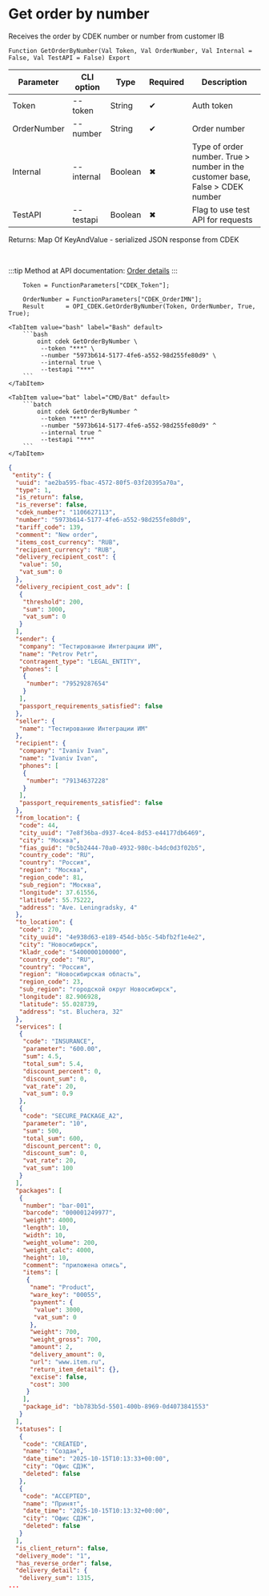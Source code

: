 ﻿---
sidebar_position: 5
description: Get order by number and other functions to work with CDEK in the Open Integration Package, a free open-source integration library for 1C:Enterprise 8, OneScript and CLI
keywords: [1C, 1С, 1С:Enterprise, 1С:Enterprise 8.3, API, Integration, Services, Exchange, OneScript, CLI, CDEK]
---


# Get order by number
 Receives the order by CDEK number or number from customer IB



`Function GetOrderByNumber(Val Token, Val OrderNumber, Val Internal = False, Val TestAPI = False) Export`

  | Parameter | CLI option | Type | Required | Description |
  |-|-|-|-|-|
  | Token | --token | String | &#x2714; | Auth token |
  | OrderNumber | --number | String | &#x2714; | Order number |
  | Internal | --internal | Boolean | &#x2716; | Type of order number. True > number in the customer base, False > CDEK number |
  | TestAPI | --testapi | Boolean | &#x2716; | Flag to use test API for requests |

  
  Returns:  Map Of KeyAndValue - serialized JSON response from CDEK

<br/>

:::tip
Method at API documentation: [Order details](https://api-docs.cdek.ru/33828849.html)
:::
<br/>


```bsl title="1C:Enterprise/OneScript code example"
    Token = FunctionParameters["CDEK_Token"];

    OrderNumber = FunctionParameters["CDEK_OrderIMN"];
    Result      = OPI_CDEK.GetOrderByNumber(Token, OrderNumber, True, True);
```
 

 <Tabs>
  
    <TabItem value="bash" label="Bash" default>
        ```bash
            oint cdek GetOrderByNumber \
             --token "***" \
             --number "5973b614-5177-4fe6-a552-98d255fe80d9" \
             --internal true \
             --testapi "***"
        ```
    </TabItem>
  
    <TabItem value="bat" label="CMD/Bat" default>
        ```batch
            oint cdek GetOrderByNumber ^
             --token "***" ^
             --number "5973b614-5177-4fe6-a552-98d255fe80d9" ^
             --internal true ^
             --testapi "***"
        ```
    </TabItem>
</Tabs>


```json title="Result"
{
 "entity": {
  "uuid": "ae2ba595-fbac-4572-80f5-03f20395a70a",
  "type": 1,
  "is_return": false,
  "is_reverse": false,
  "cdek_number": "1106627113",
  "number": "5973b614-5177-4fe6-a552-98d255fe80d9",
  "tariff_code": 139,
  "comment": "New order",
  "items_cost_currency": "RUB",
  "recipient_currency": "RUB",
  "delivery_recipient_cost": {
   "value": 50,
   "vat_sum": 0
  },
  "delivery_recipient_cost_adv": [
   {
    "threshold": 200,
    "sum": 3000,
    "vat_sum": 0
   }
  ],
  "sender": {
   "company": "Тестирование Интеграции ИМ",
   "name": "Petrov Petr",
   "contragent_type": "LEGAL_ENTITY",
   "phones": [
    {
     "number": "79529287654"
    }
   ],
   "passport_requirements_satisfied": false
  },
  "seller": {
   "name": "Тестирование Интеграции ИМ"
  },
  "recipient": {
   "company": "Ivaniv Ivan",
   "name": "Ivaniv Ivan",
   "phones": [
    {
     "number": "79134637228"
    }
   ],
   "passport_requirements_satisfied": false
  },
  "from_location": {
   "code": 44,
   "city_uuid": "7e8f36ba-d937-4ce4-8d53-e44177db6469",
   "city": "Москва",
   "fias_guid": "0c5b2444-70a0-4932-980c-b4dc0d3f02b5",
   "country_code": "RU",
   "country": "Россия",
   "region": "Москва",
   "region_code": 81,
   "sub_region": "Москва",
   "longitude": 37.61556,
   "latitude": 55.75222,
   "address": "Ave. Leningradsky, 4"
  },
  "to_location": {
   "code": 270,
   "city_uuid": "4e938d63-e189-454d-bb5c-54bfb2f1e4e2",
   "city": "Новосибирск",
   "kladr_code": "5400000100000",
   "country_code": "RU",
   "country": "Россия",
   "region": "Новосибирская область",
   "region_code": 23,
   "sub_region": "городской округ Новосибирск",
   "longitude": 82.906928,
   "latitude": 55.028739,
   "address": "st. Bluchera, 32"
  },
  "services": [
   {
    "code": "INSURANCE",
    "parameter": "600.00",
    "sum": 4.5,
    "total_sum": 5.4,
    "discount_percent": 0,
    "discount_sum": 0,
    "vat_rate": 20,
    "vat_sum": 0.9
   },
   {
    "code": "SECURE_PACKAGE_A2",
    "parameter": "10",
    "sum": 500,
    "total_sum": 600,
    "discount_percent": 0,
    "discount_sum": 0,
    "vat_rate": 20,
    "vat_sum": 100
   }
  ],
  "packages": [
   {
    "number": "bar-001",
    "barcode": "000001249977",
    "weight": 4000,
    "length": 10,
    "width": 10,
    "weight_volume": 200,
    "weight_calc": 4000,
    "height": 10,
    "comment": "приложена опись",
    "items": [
     {
      "name": "Product",
      "ware_key": "00055",
      "payment": {
       "value": 3000,
       "vat_sum": 0
      },
      "weight": 700,
      "weight_gross": 700,
      "amount": 2,
      "delivery_amount": 0,
      "url": "www.item.ru",
      "return_item_detail": {},
      "excise": false,
      "cost": 300
     }
    ],
    "package_id": "bb783b5d-5501-400b-8969-0d4073841553"
   }
  ],
  "statuses": [
   {
    "code": "CREATED",
    "name": "Создан",
    "date_time": "2025-10-15T10:13:33+00:00",
    "city": "Офис СДЭК",
    "deleted": false
   },
   {
    "code": "ACCEPTED",
    "name": "Принят",
    "date_time": "2025-10-15T10:13:32+00:00",
    "city": "Офис СДЭК",
    "deleted": false
   }
  ],
  "is_client_return": false,
  "delivery_mode": "1",
  "has_reverse_order": false,
  "delivery_detail": {
   "delivery_sum": 1315,
...
```
